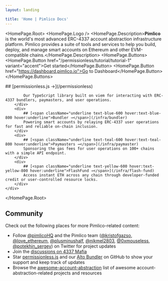 ```yaml
---
layout: landing

title: 'Home | Pimlico Docs'
---
```



<HomePage.Root>
  <HomePage.Logo />
  <HomePage.Description>**Pimlico** is the world's most advanced ERC-4337 account abstraction infrastructure platform. Pimlico provides a suite of tools and services to help you build, deploy, and manage smart accounts on Ethereum and other EVM-compatible chains.</HomePage.Description>
  <HomePage.Buttons>
  <HomePage.Button href="/permissionless/tutorial/tutorial-1" variant="accent">Get started</HomePage.Button>
  <HomePage.Button href="https://dashboard.pimlico.io">Go to Dashboard</HomePage.Button>
  </HomePage.Buttons>

<div className="mx-0 mt-4 md:mx-4 xl:-mx-12 2xl:-mx-24">
    <div className="grid grid-cols-1 md:grid-cols-2 gap-6">
        <div>
            ## [<span className="underline text-orange-600 hover:text-orange-800 hover:underline">permissionless.js →</span>](/permissionless)

            Our TypeScript library built on viem for interacting with ERC-4337 bundlers, paymasters, and user operations.
        </div>
        <div>
            ## [<span className="underline text-blue-600 hover:text-blue-800 hover:underline">Bundler →</span>](/infra/bundler)
            Powering smart accounts by relaying ERC-4337 user operations for fast and reliable on-chain inclusion.
        </div>
        <div>
            ## [<span className="underline text-teal-600 hover:text-teal-800 hover:underline">Paymasters →</span>](/infra/paymaster)
            Sponsoring the gas fees for user operations on 100+ chains with a simple API endpoint.
        </div>
        <div>
            ## [<span className="underline text-yellow-600 hover:text-yellow-800 hover:underline">FlashFund →</span>](/infra/flash-fund)
            Access instant ETH across any chain through developer-funded credit or user-controlled resource locks.
        </div>
    </div>
</div>

</HomePage.Root>

## Community

Check out the following places for more Pimlico-related content:

- Follow [@pimlicoHQ](https://twitter.com/pimlicoHQ) and the Pimlico team ([@kristofgazso](https://twitter.com/kristofgazso), [@love_ethereum](https://twitter.com/love_ethereum), [@plusminushalf](https://twitter.com/plusminushalf), [@nikmel2803](https://twitter.com/nikmel2803), [@0xmouseless](https://twitter.com/0xmouseless), [@potekhin_sergey](https://twitter.com/potekhin_sergey)) on Twitter for project updates
- Join the [discussions on 4337 Mafia](https://t.me/+emlONDb-lXI4ZTFh)
- Star [permissionless.js](https://github.com/pimlicolabs/permissionless.js) and our [Alto Bundler](https://github.com/pimlicolabs/alto) on GitHub to show your support and keep track of updates
- Browse the [awesome-account-abstraction](https://github.com/4337Mafia/awesome-account-abstraction) list of awesome account-abstraction-related projects and resources
